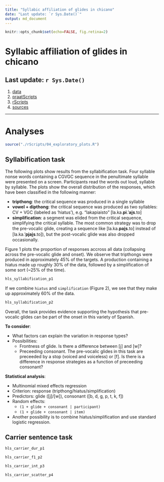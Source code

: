 ```yaml
---
title: "Syllabic affiliation of glides in chicano"
date: "Last update: `r Sys.Date()`"
output: md_document
---
```


```r
knitr::opts_chunk$set(echo=FALSE, fig.retina=2)
```

# Syllabic affiliation of glides in chicano

## Last update: `r Sys.Date()`

1. [data](./data/)
2. [praatScripts](./praatScripts/)
3. [rScripts](./rScripts/)
4. [sources](./sources/)

----

# Analyses

```r
source("./rScripts/04_exploratory_plots.R")
```

## Syllabification task

The following plots show results from the syllabification task. Four syllable 
nonse words containing a CGVGC sequence in the penultimate syllable were 
presented on a screen. Participants read the words out loud, syllable by 
syllable. The plots show the overall distribution of the responses, which 
have been classified in the following manner: 

- **tripthong**: the critical sequence was produced in a single syllable 
- **vowel + dipthong**: the critical sequence was produced as two syllables: 
CV + VGC (labeled as 'hiatus'), e.g. "lakapiaisto" [la.ka.**pi**.'**ai̯s**.to]
- **simplification**: a segment was elided from the critical sequence, 
simplifying the critical syllable. The most common strategy was to drop the 
pre-vocalic glide, creating a sequence like [la.ka.**pai̯s**.to] instead of 
[la.ka.'**pjai̯s**.to]), but the post-vocalic glide was also dropped
occasionally. 

Figure 1 plots the proportion of responses accross all data (collapsing across 
the pre-vocalic glide and onset). We observe that tripthongs were produced 
in approximately 45% of the targets. A production containing a hiatus made up 
roughly 30% of the data, followed by a simplification of some sort (~25% of the 
time). 

```r
hls_syllabification_p1
```

If we combine `hiatus` and `simplification` (Figure 2), we see that they make 
up approximately 60% of the data. 

```r
hls_syllabification_p2
```

Overall, the task provides evidence supporting the hypothesis that pre-vocalic 
glides can be part of the onset in this variety of Spanish. 

**To consider**: 

- What factors can explain the variation in response types?
- Possibilities: 
    - Frontness of glide. Is there a difference between [j] and [w]?
    - Preceeding consonant. The pre-vocalic glides in this task are preceeded 
    by a stop (voiced and voiceless) or [f]. Is there is a difference in 
    response strategies as a function of preceeding consonant?

**Statistical analysis**: 

- Multinomial mixed effects regression 
- Criterion: response (tripthong/hiatus/simplification)
- Predictors: glide ([j]/[w]), consonant ([b, d, g, p, t, k, f])
- Random effects: 
    - `(1 + glide + consonant | participant)`
    - `(1 + glide + consonant | item)`
- Another possibility is to combine hiatus/simplification and use standard 
logistic regression. 



## Carrier sentence task

```r
hls_carrier_dur_p1
```

```r
hls_carrier_f1_p2
```

```r
hls_carrier_int_p3
```

```r
hls_carrier_scatter_p4
```

